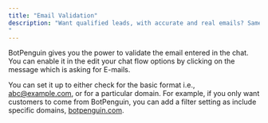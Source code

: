 ```yaml
---
title: "Email Validation"
description: "Want qualified leads, with accurate and real emails? Samesies.
"
---
```


BotPenguin gives you the power to validate the email entered in the chat. You can enable it in the edit your chat flow options by clicking on the message which is asking for E-mails.

You can set it up to either check for the basic format i.e., [abc@example.com](mailto:abc@example.com), or for a particular domain. For example, if you only want customers to come from BotPenguin, you can add a filter setting as include specific domains, [botpenguin.com](http://botpenguin.com).